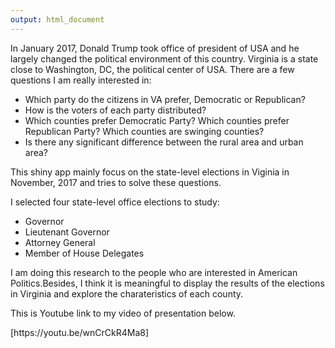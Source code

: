 ```yaml
---
output: html_document
---
```


In January 2017, Donald Trump took office of president of USA and he largely changed the political environment of this country. Virginia is a state close to Washington, DC, the political center of USA. There are a few questions I am really interested in:

* Which party do the citizens in VA prefer, Democratic or Republican?
* How is the voters of each party distributed? 
* Which counties prefer Democratic Party? Which counties prefer Republican Party? Which counties are swinging counties?
* Is there any significant difference between the rural area and urban area?

This shiny app mainly focus on the state-level elections in Viginia in November, 2017 and tries to solve these questions. 

I selected four state-level office elections to study:

* Governor
* Lieutenant Governor
* Attorney General
* Member of House Delegates

I am doing this research to the people who are interested in American Politics.Besides, I think it is meaningful to display the results of the elections in Virginia and explore the charateristics of each county.

This is Youtube link to my video of presentation below.

[https://youtu.be/wnCrCkR4Ma8]


